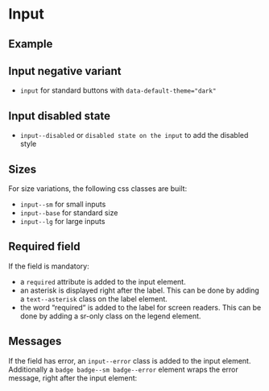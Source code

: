 
<Meta of={InputStories} />

# Input

## Example

<Canvas of={InputStories.Example} />

<Controls of={InputStories.Example} />

## Input negative variant

- `input` for standard buttons with `data-default-theme="dark"`

<Canvas of={InputStories.NegativeInput} className="storybook-bg-negative" />

## Input disabled state

- `input--disabled` or `disabled state on the input` to add the disabled style

<Canvas of={InputStories.DisabledInput} />

## Sizes

For size variations, the following css classes are built:

- `input--sm` for small inputs
- `input--base` for standard size
- `input--lg` for large inputs

<Canvas of={InputStories.SizesInput} />

## Required field

If the field is mandatory:

- a `required` attribute is added to the input element.
- an asterisk is displayed right after the label. This can be done by adding a `text--asterisk` class on the label element.
- the word “required“ is added to the label for screen readers. This can be done by adding a sr-only class on the legend element.

<Canvas of={InputStories.RequiredInput} />

## Messages

If the field has error, an `input--error` class is added to the input element. Additionally
a `badge badge--sm badge--error` element wraps the error message, right after the input element:

<Canvas of={InputStories.MessagesInput} />
